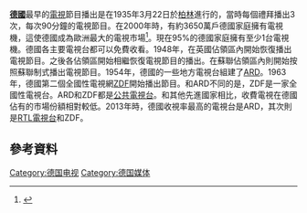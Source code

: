 '''[[德國|德國]]'''最早的[[電視|電視]]節目播出是在1935年3月22日於[[柏林|柏林]]進行的，當時每個禮拜播出3次，每次90分鐘的電視節目。在2000年時，有約3650萬戶德國家庭擁有電視機，這使德國成為歐洲最大的電視市場<ref>{{Cite web |url=http://ec.europa.eu/information_society/topics/telecoms/regulatory/studies/documents/dtv_euro2000.pdf |title=存档副本 |accessdate=2014-01-31 |archive-date=2012-10-25 |archive-url=https://web.archive.org/web/20121025020022/http://ec.europa.eu/information_society/topics/telecoms/regulatory/studies/documents/dtv_euro2000.pdf |dead-url=no }}</ref>。現在95%的德國家庭擁有至少1台電視機。德國各主要電視台都可以免費收看。1948年，在英國佔領區內開始恢復播出電視節目。之後各佔領區開始相繼恢復電視節目的播出。在蘇聯佔領區內則開始按照蘇聯制式播出電視節目。1954年，德國的一些地方電視台組建了[[ARD|ARD]]。1963年，德國第二個全國性電視網[[ZDF|ZDF]]開始播出節目。和ARD不同的是，ZDF是一家全國性電視台。ARD和ZDF都是[[公共廣播|公共電視台]]。和其他先進國家相比，收費電視在德國佔有的市場份額相對較低。2013年時，德國收視率最高的電視台是ARD，其次則是[[RTL電視台|RTL電視台]]和ZDF。

==參考資料==
{{Reflist}}

[[Category:德国电视|Category:德国电视]]
[[Category:德国媒体|Category:德国媒体]]